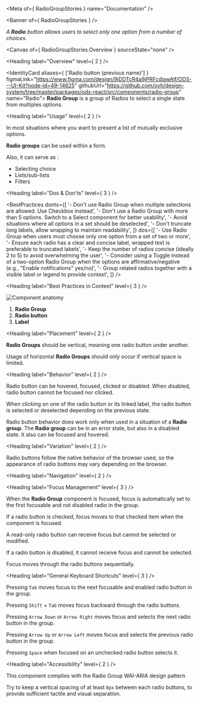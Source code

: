 
<Meta of={ RadioGroupStories } name="Documentation" />

<Banner of={ RadioGroupStories } />

_A **Radio** button allows users to select only one option from a number of choices._

<Canvas of={ RadioGroupStories.Overview } sourceState="none" />

<Heading label="Overview" level={ 2 } />

<IdentityCard aliases={ ['Radio button (previous name)'] }
              figmaLink="https://www.figma.com/design/9jDDTcR4a9jPRFcdjawAlf/ODS---UI-Kit?node-id=49-14625"
              githubUrl="https://github.com/ovh/design-system/tree/master/packages/ods-react/src/components/radio-group"
              name="Radio">
  **Radio Group** is a group of Radios to select a single state from multiples options.
</IdentityCard>

<Heading label="Usage" level={ 2 } />

In most situations where you want to present a list of mutually exclusive options.

**Radio groups** can be used within a form.

Also, it can serve as :
- Selecting choice
- Lists/sub-lists
- Filters

<Heading label="Dos & Don'ts" level={ 3 } />

<BestPractices
  donts={[
    '- Don\'t use Radio Group when multiple selections are allowed. Use Checkbox instead',
    '- Don\'t use a Radio Group with more than 5 options. Switch to a Select component for better usability',
    '- Avoid situations where all options in a set should be deselected',
    '- Don\'t truncate long labels, allow wrapping to maintain readability',
  ]}
  dos={[
    '- Use Radio Group when users must choose only one option from a set of two or more',
    '- Ensure each radio has a clear and concise label, wrapped text is preferable to truncated labels',
    '- Keep the number of radios concise (ideally 2 to 5) to avoid overwhelming the user',
    '- Consider using a Toggle instead of a two-option Radio Group when the options are affirmative/negative (e.g., "Enable notifications" yes/no)',
    '- Group related radios together with a visible label or legend to provide context',
  ]}
/>

<Heading label="Best Practices in Context" level={ 3 } />

![Component anatomy](components/radio-group/anatomy.png "Component anatomy")

1. **Radio Group**
2. **Radio button**
3. **Label**

<Heading label="Placement" level={ 2 } />

**Radio Groups** should be vertical, meaning one radio button under another.

Usage of horizontal **Radio Groups** should only occur if vertical space is limited.

<Heading label="Behavior" level={ 2 } />

Radio button can be hovered, focused, clicked or disabled. When disabled, radio button cannot be focused nor clicked.

When clicking on one of the radio button or its linked label, the radio button is selected or deselected depending on the previous state.

Radio button behavior does work only when used in a situation of a **Radio group**.
The **Radio group** can be in an error state, but also in a disabled state. It also can be focused and hovered.

<Heading label="Variation" level={ 2 } />

Radio buttons follow the native behavior of the browser used, so the appearance of radio buttons may vary depending on the browser.

<Heading label="Navigation" level={ 2 } />

<Heading label="Focus Management" level={ 3 } />

When the **Radio Group** component is focused, focus is automatically set to the first focusable and not disabled radio in the group.

If a radio button is checked, focus moves to that checked item when the component is focused.

A read-only radio button can receive focus but cannot be selected or modified.

If a radio button is disabled, it cannot receive focus and cannot be selected.

Focus moves through the radio buttons sequentially.

<Heading label="General Keyboard Shortcuts" level={ 3 } />

Pressing `Tab` moves focus to the next focusable and enabled radio button in the group.

Pressing `Shift` + `Tab` moves focus backward through the radio buttons.

Pressing `Arrow Down` or `Arrow Right` moves focus and selects the next radio button in the group.

Pressing `Arrow Up` or `Arrow Left` moves focus and selects the previous radio button in the group.

Pressing `Space` when focused on an unchecked radio button selects it.

<Heading label="Accessibility" level={ 2 } />

This component complies with the <ExternalLink href="https://www.w3.org/WAI/ARIA/apg/patterns/radio/">Radio Group WAI-ARIA design pattern</ExternalLink>

Try to keep a vertical spacing of at least `8px` between each radio buttons, to provide sufficient tactile and visual separation.

